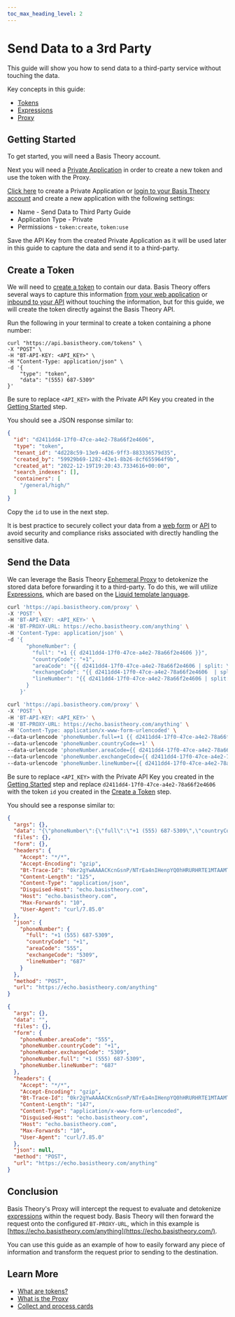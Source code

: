 ```yaml
---
toc_max_heading_level: 2
---
```



# Send Data to a 3rd Party

This guide will show you how to send data to a third-party service without touching the data.

Key concepts in this guide:

- [Tokens](/docs/concepts/what-are-tokens)
- [Expressions](/docs/expressions)
- [Proxy](/docs/concepts/what-is-the-proxy)

## Getting Started

To get started, you will need a Basis Theory account.

<AuthButtons />

Next you will need a [Private Application](/docs/api/applications#application-types) in order to create a new token and use the token with the Proxy.

[Click here](https://portal.basistheory.com/applications/create?permissions=token%3Acreate&permissions=token%3Ause&type=private&name=Send%20Data%20to%20Third%20Party%20Guide) to create a Private Application or [login to your Basis Theory account](https://portal.basistheory.com/applications) and create a new application with the following settings:

- Name - Send Data to Third Party Guide
- Application Type - Private
- Permissions - `token:create`, `token:use`

<Alert>Save the API Key from the created Private Application as it will be used later in this guide to capture the data and send it to a third-party.</Alert>

## Create a Token

We will need to [create a token](/docs/api/tokens#create-token) to contain our data. Basis Theory offers several ways to capture this information [from your web application](/docs/guides/collect/collect-data-from-web) or [inbound to your API](/docs/guides/collect/collect-inbound-sensitive-data) without touching the information, but for this guide, we will create the token directly against the Basis Theory API.

Run the following in your terminal to create a token containing a phone number:

```shell showLineNumbers
curl "https://api.basistheory.com/tokens" \
-X "POST" \
-H "BT-API-KEY: <API_KEY>" \
-H "Content-Type: application/json" \
-d '{
    "type": "token",
    "data": "(555) 687-5309"
}'
```

<Alert>Be sure to replace <code>&lt;API_KEY></code> with the Private API Key you created in the <a href="#getting-started">Getting Started</a> step.</Alert>

You should see a JSON response similar to:

```json showLineNumbers
{
  "id": "d2411dd4-17f0-47ce-a4e2-78a66f2e4606",
  "type": "token",
  "tenant_id": "4d228c59-13e9-4d26-9ff3-883336579d35",
  "created_by": "59929b69-1282-43e1-8b26-8cf655964f9b",
  "created_at": "2022-12-19T19:20:43.7334616+00:00",
  "search_indexes": [],
  "containers": [
    "/general/high/"
  ]
}
```

Copy the `id` to use in the next step.

<Alert type={Alerts.INFO}>It is best practice to securely collect your data from a <a href="/docs/guides/collect/collect-data-from-web">web form</a> or <a href="/docs/guides/collect/collect-inbound-sensitive-data">API</a> to avoid security and compliance risks associated with directly handling the sensitive data.</Alert>

## Send the Data

We can leverage the Basis Theory [Ephemeral Proxy](/docs/api/proxies/ephemeral-proxy) to detokenize the stored data before forwarding it to a third-party. To do this, we will utilize [Expressions](/docs/expressions), which are based on the [Liquid template language](https://shopify.github.io/liquid).

<Tabs className="bt-tabs" groupId="content-type">
  <TabItem value="json" label="JSON">

```bash showLineNumbers
curl 'https://api.basistheory.com/proxy' \
-X 'POST' \
-H 'BT-API-KEY: <API_KEY>' \
-H 'BT-PROXY-URL: https://echo.basistheory.com/anything' \
-H 'Content-Type: application/json' \
-d '{
      "phoneNumber": {
        "full": "+1 {{ d2411dd4-17f0-47ce-a4e2-78a66f2e4606 }}",
        "countryCode": "+1",
        "areaCode": "{{ d2411dd4-17f0-47ce-a4e2-78a66f2e4606 | split: \" \" | first | remove: \"(\" | remove: \")\" }}",
        "exchangeCode": "{{ d2411dd4-17f0-47ce-a4e2-78a66f2e4606  | split: \"-\" | last }}",
        "lineNumber": "{{ d2411dd4-17f0-47ce-a4e2-78a66f2e4606 | split: \" \" | last | split: \"-\" | first }}"
      }
    }'
```

  </TabItem>
  <TabItem value="url" label="URL encoded">

```bash showLineNumbers
curl 'https://api.basistheory.com/proxy' \
-X 'POST' \
-H 'BT-API-KEY: <API_KEY>' \
-H 'BT-PROXY-URL: https://echo.basistheory.com/anything' \
-H 'Content-Type: application/x-www-form-urlencoded' \
--data-urlencode 'phoneNumber.full=+1 {{ d2411dd4-17f0-47ce-a4e2-78a66f2e4606 }}' \
--data-urlencode 'phoneNumber.countryCode=+1' \
--data-urlencode 'phoneNumber.areaCode={{ d2411dd4-17f0-47ce-a4e2-78a66f2e4606 | split: " " | first | remove: "(" | remove: ")" }}' \
--data-urlencode 'phoneNumber.exchangeCode={{ d2411dd4-17f0-47ce-a4e2-78a66f2e4606  | split: "-" | last }}' \
--data-urlencode 'phoneNumber.lineNumber={{ d2411dd4-17f0-47ce-a4e2-78a66f2e4606 | split: " " | last | split: "-" | first }}'
```

  </TabItem>
</Tabs>

<Alert>Be sure to replace <code>&lt;API_KEY></code> with the Private API Key you created in the <a href="#getting-started">Getting Started</a> step and replace <code>d2411dd4-17f0-47ce-a4e2-78a66f2e4606</code> with the token <code>id</code> you created in the <a href="#create-a-token">Create a Token</a> step.</Alert>

You should see a response similar to:

<Tabs className="bt-tabs" groupId="content-type">
  <TabItem value="json" label="JSON">

```json showLineNumbers
{
  "args": {},
  "data": "{\"phoneNumber\":{\"full\":\"+1 (555) 687-5309\",\"countryCode\":\"+1\",\"areaCode\":\"555\",\"exchangeCode\":\"5309\",\"lineNumber\":\"687\"}}",
  "files": {},
  "form": {},
  "headers": {
    "Accept": "*/*",
    "Accept-Encoding": "gzip",
    "Bt-Trace-Id": "0kr2gYwAAAACKcnGsnP/NTrEa4nIHenpYQ0hHRURHRTE1MTAAMTYzY2E1ODMtNjQ3MS00MTc3LTg0ZGItZTA4MzBlZGFiODUw",
    "Content-Length": "125",
    "Content-Type": "application/json",
    "Disguised-Host": "echo.basistheory.com",
    "Host": "echo.basistheory.com",
    "Max-Forwards": "10",
    "User-Agent": "curl/7.85.0"
  },
  "json": {
    "phoneNumber": {
      "full": "+1 (555) 687-5309",
      "countryCode": "+1",
      "areaCode": "555",
      "exchangeCode": "5309",
      "lineNumber": "687"
    }
  },
  "method": "POST",
  "url": "https://echo.basistheory.com/anything"
}
```

  </TabItem>
  <TabItem value="url" label="URL encoded">

```json showLineNumbers
{
  "args": {},
  "data": "",
  "files": {},
  "form": {
    "phoneNumber.areaCode": "555",
    "phoneNumber.countryCode": "+1",
    "phoneNumber.exchangeCode": "5309",
    "phoneNumber.full": "+1 (555) 687-5309",
    "phoneNumber.lineNumber": "687"
  },
  "headers": {
    "Accept": "*/*",
    "Accept-Encoding": "gzip",
    "Bt-Trace-Id": "0kr2gYwAAAACKcnGsnP/NTrEa4nIHenpYQ0hHRURHRTE1MTAAMTYzY2E1ODMtNjQ3MS00MTc3LTg0ZGItZTA4MzBlZGFiODUw",
    "Content-Length": "147",
    "Content-Type": "application/x-www-form-urlencoded",
    "Disguised-Host": "echo.basistheory.com",
    "Host": "echo.basistheory.com",
    "Max-Forwards": "10",
    "User-Agent": "curl/7.85.0"
  },
  "json": null,
  "method": "POST",
  "url": "https://echo.basistheory.com/anything"
}
```

  </TabItem>
</Tabs>

## Conclusion

Basis Theory's Proxy will intercept the request to evaluate and detokenize [expressions](/docs/expressions/detokenization) within the request body.
Basis Theory will then forward the request onto the configured `BT-PROXY-URL`, which in this example is [https://echo.basistheory.com/anything](https://echo.basistheory.com/).

You can use this guide as an example of how to easily forward any piece of information and transform the request prior to sending to the destination.

## Learn More

- [What are tokens?](/docs/concepts/what-are-tokens)
- [What is the Proxy](/docs/concepts/what-is-the-proxy)
- [Collect and process cards](/docs/blueprints/cards/collect-and-process-cards)
